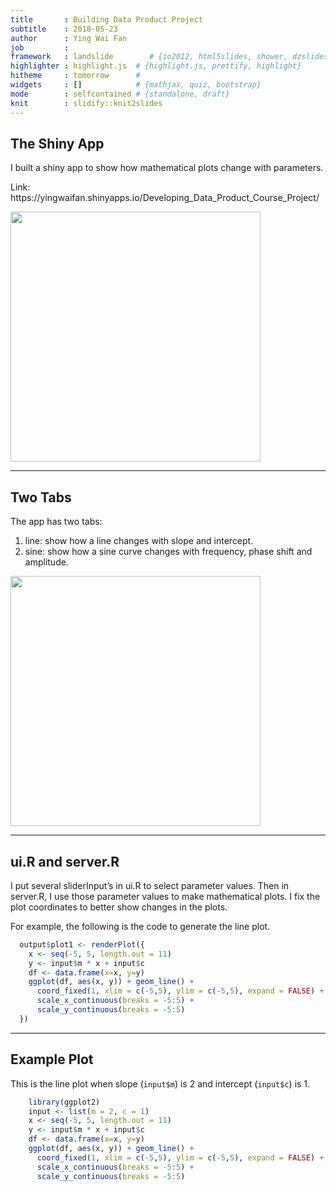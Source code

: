 ```yaml
---
title       : Building Data Product Project
subtitle    : 2018-05-23
author      : Ying Wai Fan
job         : 
framework   : landslide        # {io2012, html5slides, shower, dzslides, ...}
highlighter : highlight.js  # {highlight.js, prettify, highlight}
hitheme     : tomorrow      # 
widgets     : []            # {mathjax, quiz, bootstrap}
mode        : selfcontained # {standalone, draft}
knit        : slidify::knit2slides
---
```


## The Shiny App

I built a shiny app to show how mathematical plots change with parameters.

Link: https://yingwaifan.shinyapps.io/Developing_Data_Product_Course_Project/

<img height=400px src="assets/img/line.png"></img>

---

## Two Tabs

The app has two tabs:

1. line: show how a line changes with slope and intercept.
2. sine: show how a sine curve changes with frequency, phase shift and amplitude.

<img height=400px src="assets/img/sine.png"></img>

---

## ui.R and server.R

I put several sliderInput's in ui.R to select parameter values.
Then in server.R, I use those parameter values to make mathematical plots.
I fix the plot coordinates to better show changes in the plots.

For example, the following is the code to generate the line plot.
```r
  output$plot1 <- renderPlot({
    x <- seq(-5, 5, length.out = 11)
    y <- input$m * x + input$c
    df <- data.frame(x=x, y=y)
    ggplot(df, aes(x, y)) + geom_line() +
      coord_fixed(1, xlim = c(-5,5), ylim = c(-5,5), expand = FALSE) +
      scale_x_continuous(breaks = -5:5) +
      scale_y_continuous(breaks = -5:5)
  })
```

---

## Example Plot

This is the line plot when slope (`input$m`) is 2 and intercept (`input$c`) is 1.
```r
    library(ggplot2)
    input <- list(m = 2, c = 1)
    x <- seq(-5, 5, length.out = 11)
    y <- input$m * x + input$c
    df <- data.frame(x=x, y=y)
    ggplot(df, aes(x, y)) + geom_line() +
      coord_fixed(1, xlim = c(-5,5), ylim = c(-5,5), expand = FALSE) +
      scale_x_continuous(breaks = -5:5) +
      scale_y_continuous(breaks = -5:5)
```